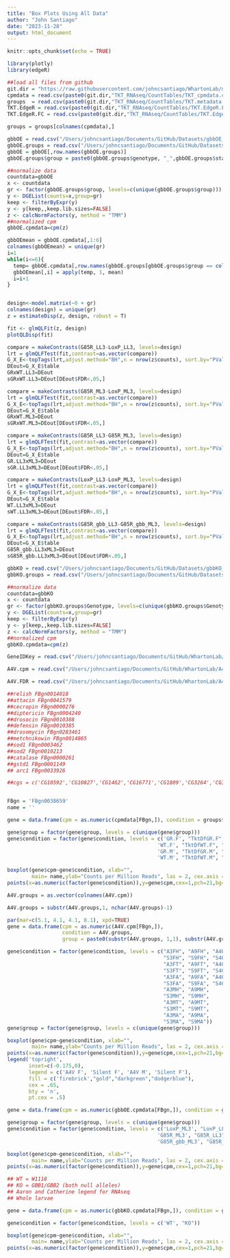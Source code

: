```yaml
---
title: "Box Plots Using All Data"
author: "John Santiago"
date: "2023-11-28"
output: html_document
---
```


```r
knitr::opts_chunk$set(echo = TRUE)
```

```r

library(plotly)
library(edgeR)

##load all files from github
git.dir = "https://raw.githubusercontent.com/johncsantiago/WhartonLab/master/"
cpmdata = read.csv(paste0(git.dir,"TKT_RNAseq/CountTables/TKT_cpmdata.csv"),row.names = 1)
groups  = read.csv(paste0(git.dir,"TKT_RNAseq/CountTables/TKT.metadata.csv"),row.names = 1)
TKT.EdgeR = read.csv(paste0(git.dir,"TKT_RNAseq/CountTables/TKT.EdgeR.FDRTable.csv"),row.names = 1)
TKT.EdgeR.FC = read.csv(paste0(git.dir,"TKT_RNAseq/CountTables/TKT.EdgeR.FCTable.csv"),row.names = 1)

groups = groups[colnames(cpmdata),]

gbbOE = read.csv("/Users/johncsantiago/Documents/GitHub/Datasets/gbbOE_CountTable.csv", row.names = 1)
gbbOE.groups = read.csv("/Users/johncsantiago/Documents/GitHub/Datasets/gbbOE_Metadata.csv", row.names = 1)
gbbOE = gbbOE[,row.names(gbbOE.groups)]
gbbOE.groups$group = paste0(gbbOE.groups$genotype, "_",gbbOE.groups$stage)

##normalize data
countdata=gbbOE
x <- countdata
gr <- factor(gbbOE.groups$group, levels=c(unique(gbbOE.groups$group)))
y <- DGEList(counts=x,group=gr)
keep <- filterByExpr(y)
y <- y[keep,,keep.lib.sizes=FALSE]
z <- calcNormFactors(y, method = "TMM")
##normalized cpm
gbbOE.cpmdata=cpm(z)

gbbOEmean = gbbOE.cpmdata[,1:6]
colnames(gbbOEmean) = unique(gr)
i=1
while(i<=6){
  temp= gbbOE.cpmdata[,row.names(gbbOE.groups[gbbOE.groups$group == colnames(gbbOEmean)[i],])]
  gbbOEmean[,i] = apply(temp, 1, mean)
  i=i+1
}


design<-model.matrix(~0 + gr)
colnames(design) = unique(gr)
z = estimateDisp(z, design, robust = T)

fit <- glmQLFit(z, design)
plotQLDisp(fit)

compare = makeContrasts(G85R_LL3-LoxP_LL3, levels=design)
lrt = glmQLFTest(fit,contrast=as.vector(compare))
G_X_E<-topTags(lrt,adjust.method="BH",n = nrow(z$counts), sort.by="PValue")
DEout=G_X_E$table
GRxWT.LL3=DEout
sGRxWT.LL3=DEout[DEout$FDR<.05,]

compare = makeContrasts(G85R_ML3-LoxP_ML3, levels=design)
lrt = glmQLFTest(fit,contrast=as.vector(compare))
G_X_E<-topTags(lrt,adjust.method="BH",n = nrow(z$counts), sort.by="PValue")
DEout=G_X_E$table
GRxWT.ML3=DEout
sGRxWT.ML3=DEout[DEout$FDR<.05,]

compare = makeContrasts(G85R_LL3-G85R_ML3, levels=design)
lrt = glmQLFTest(fit,contrast=as.vector(compare))
G_X_E<-topTags(lrt,adjust.method="BH",n = nrow(z$counts), sort.by="PValue")
DEout=G_X_E$table
GR.LL3xML3=DEout
sGR.LL3xML3=DEout[DEout$FDR<.05,]

compare = makeContrasts(LoxP_LL3-LoxP_ML3, levels=design)
lrt = glmQLFTest(fit,contrast=as.vector(compare))
G_X_E<-topTags(lrt,adjust.method="BH",n = nrow(z$counts), sort.by="PValue")
DEout=G_X_E$table
WT.LL3xML3=DEout
sWT.LL3xML3=DEout[DEout$FDR<.05,]

compare = makeContrasts(G85R_gbb_LL3-G85R_gbb_ML3, levels=design)
lrt = glmQLFTest(fit,contrast=as.vector(compare))
G_X_E<-topTags(lrt,adjust.method="BH",n = nrow(z$counts), sort.by="PValue")
DEout=G_X_E$table
G85R_gbb.LL3xML3=DEout
sG85R_gbb.LL3xML3=DEout[DEout$FDR<.05,]

gbbKO = read.csv("/Users/johncsantiago/Documents/GitHub/Datasets/gbbKO_CountTable.csv", row.names = 1)
gbbKO.groups = read.csv("/Users/johncsantiago/Documents/GitHub/Datasets/gbbKO_Metadata.csv", row.names = 1)

##normalize data
countdata=gbbKO
x <- countdata
gr <- factor(gbbKO.groups$Genotype, levels=c(unique(gbbKO.groups$Genotype)))
y <- DGEList(counts=x,group=gr)
keep <- filterByExpr(y)
y <- y[keep,,keep.lib.sizes=FALSE]
z <- calcNormFactors(y, method = "TMM")
##normalized cpm
gbbKO.cpmdata=cpm(z)

GeneIDKey = read.csv("/Users/johncsantiago/Documents/GitHub/WhartonLab/GeneralDataFiles/GeneIDKey.csv", row.names = 1)

A4V.cpm = read.csv("/Users/johncsantiago/Documents/GitHub/WhartonLab/A4V_BodySections_RNAseq/A4V.cpmdata.csv",row.names = 1)

A4V.FDR = read.csv("/Users/johncsantiago/Documents/GitHub/WhartonLab/A4V_BodySections_RNAseq/A4V.FDRdata.csv")

```

```r

##relish FBgn0014018
##attacin FBgn0041579
##cecropin FBgn0000276
##diptericin FBgn0004240
##drosocin FBgn0010388
##defensin FBgn0010385
##drosomycin FBgn0283461
##metchnikowin FBgn0014865
##sod1 FBgn0003462
##sod2 FBgn0010213
##catalase FBgn0000261
##gstd1 FBgn0001149
## arc1 FBgn0033926

##cgs = c('CG10592','CG10827','CG1462','CG16771','CG1809','CG3264','CG3290','CG3292','CG5150','CG5361','CG5656','CG8105','CG8147')


FBgn = 'FBgn0038659'
name = ''

gene = data.frame(cpm = as.numeric(cpmdata[FBgn,]), condition = groups$Group, group = paste0(groups$Genotype, groups$Sex))

gene$group = factor(gene$group, levels = c(unique(gene$group)))
gene$condition = factor(gene$condition, levels = c('GR.F', "TktDfGR.F", "TktOEGR.F",
                                                 'WT.F', "TktDfWT.F", "TktOEWT.F",
                                                 'GR.M', "TktDfGR.M", "TktOEGR.M",
                                                 'WT.M', "TktDfWT.M", "TktOEWT.M"))

boxplot(gene$cpm~gene$condition, xlab="",     
        main= name,ylab="Counts per Million Reads", las = 2, cex.axis = .8)
points(x=as.numeric(factor(gene$condition)),y=gene$cpm,cex=1,pch=21,bg=c('firebrick',"gold","darkgreen","dodgerblue")[as.numeric(factor(gene$group))])


```


```r

A4V.groups = as.vector(colnames(A4V.cpm))

A4V.groups = substr(A4V.groups,1, nchar(A4V.groups)-1)

par(mar=c(5.1, 4.1, 4.1, 8.1), xpd=TRUE)
gene = data.frame(cpm = as.numeric(A4V.cpm[FBgn,]), 
                  condition = A4V.groups, 
                  group = paste0(substr(A4V.groups, 1,1), substr(A4V.groups, nchar(as.vector(A4V.groups))-1,nchar(as.vector(A4V.groups))-1)))

gene$condition = factor(gene$condition, levels = c("A3FH", "A9FH", "A40FH",
                                                   "S3FH", "S9FH", "S40FH",
                                                   "A3FT", "A9FT", "A40FT",
                                                   "S3FT", "S9FT", "S40FT",
                                                   "A3FA", "A9FA", "A40FA",
                                                   "S3FA", "S9FA", "S40FA",
                                                   "A3MH", "A9MH",
                                                   "S3MH", "S9MH",
                                                   "A3MT", "A9MT",
                                                   "S3MT", "S9MT",
                                                   "A3MA", "A9MA",
                                                   "S3MA", "S9MA"))
gene$group = factor(gene$group, levels = c(unique(gene$group)))

boxplot(gene$cpm~gene$condition, xlab="",     
        main= name,ylab="Counts per Million Reads", las = 2, cex.axis = .8)
points(x=as.numeric(factor(gene$condition)),y=gene$cpm,cex=1,pch=21,bg=c('firebrick',"gold","darkgreen","dodgerblue")[as.numeric(factor(gene$group))])
legend('topright',
       inset=c(-0.175,0),
       legend = c('A4V F', 'Silent F', 'A4V M', 'Silent F'), 
       fill = c('firebrick',"gold","darkgreen","dodgerblue"),
       cex = .65,
       bty = 'n',
       pt.cex = .5)


```

```r

gene = data.frame(cpm = as.numeric(gbbOE.cpmdata[FBgn,]), condition = gbbOE.groups$group, group = gbbOE.groups$genotype)

gene$group = factor(gene$group, levels = c(unique(gene$group)))
gene$condition = factor(gene$condition, levels = c('LoxP_ML3', "LoxP_LL3",
                                                 'G85R_ML3', "G85R_LL3",
                                                 'G85R_gbb_ML3', "G85R_gbb_LL3"))

boxplot(gene$cpm~gene$condition, xlab="",     
        main= name,ylab="Counts per Million Reads", las = 2, cex.axis = .8)
points(x=as.numeric(factor(gene$condition)),y=gene$cpm,cex=1,pch=21,bg=c('firebrick',"dodgerblue","gold")[as.numeric(factor(gene$group))])

```


```r

## WT = W1118
## KO = GBB1/GBB2 (both null alleles)
## Aaron and Catherine legend for RNAseq
## Whole larvae

gene = data.frame(cpm = as.numeric(gbbKO.cpmdata[FBgn,]), condition = gbbKO.groups$Genotype)

gene$condition = factor(gene$condition, levels = c('WT', "KO"))

boxplot(gene$cpm~gene$condition, xlab="",     
        main= name,ylab="Counts per Million Reads", las = 2, cex.axis = .8)
points(x=as.numeric(factor(gene$condition)),y=gene$cpm,cex=1,pch=21,bg=c('firebrick',"dodgerblue","gold")[as.numeric(factor(gene$condition))])

```